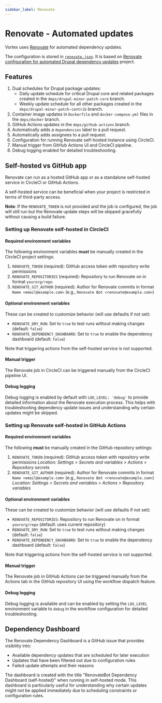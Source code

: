 ```yaml
---
sidebar_label: Renovate
---
```


# Renovate - Automated updates

Vortex uses [Renovate](https://renovatebot.com) for automated dependency updates.

The configuration is stored in [`renovate.json`](https://github.com/drevops/vortex/blob/develop/renovate.json). It is
based on [Renovate configuration for automated Drupal dependency updates](https://github.com/drevops/renovate-drupal)
project.

## Features

1. Dual schedules for Drupal package updates:
    - Daily update schedule for critical Drupal core and related packages created in
      the `deps/drupal-minor-patch-core` branch.
    - Weekly update schedule for all other packages created in
      the `deps/drupal-minor-patch-contrib` branch.
2. Container image updates in `Dockerfile` and `docker-compose.yml` files in the `deps/docker` branch.
3. GitHub Actions updates in the `deps/github-actions` branch.
4. Automatically adds a `dependencies` label to a pull request.
5. Automatically adds assignees to a pull request.
6. Configuration for running Renovate self-hosted instance using CircleCI.
7. Manual trigger from GitHub Actions UI and CircleCI pipeline.
8. Debug logging enabled for detailed troubleshooting.

## Self-hosted vs GitHub app

Renovate can run as a hosted GitHub app or as a standalone self-hosted service
in CircleCI or GitHub Actions.

A self-hosted service can be beneficial when your project is restricted in terms
of third-party access.

**Note**: If the `RENOVATE_TOKEN` is not provided and the job is configured, the job will still run but the Renovate
update steps will be skipped gracefully without causing a build failure.

### Setting up Renovate self-hosted in CircleCI

#### Required environment variables

The following environment variables **must** be manually created in the CircleCI project settings:

1. `RENOVATE_TOKEN` (required): GitHub access token with repository write permissions
2. `RENOVATE_REPOSITORIES` (required): Repository to run Renovate on in format `yourorg/repo`
3. `RENOVATE_GIT_AUTHOR` (required): Author for Renovate commits in format `Name <email@example.com>` (e.g., `Renovate Bot <renovate@example.com>`)

#### Optional environment variables

These can be created to customize behavior (will use defaults if not set):

- `RENOVATE_DRY_RUN`: Set to `true` to test runs without making changes (default: `false`)
- `RENOVATE_DEPENDENCY_DASHBOARD`: Set to `true` to enable the dependency dashboard (default: `false`)

Note that triggering actions from the self-hosted service is not supported.

#### Manual trigger

The Renovate job in CircleCI can be triggered manually from the CircleCI pipeline UI.

#### Debug logging

Debug logging is enabled by default with `LOG_LEVEL: 'debug'` to provide detailed
information about the Renovate execution process. This helps with troubleshooting
dependency update issues and understanding why certain updates might be skipped.

### Setting up Renovate self-hosted in GitHub Actions

#### Required environment variables

The following **must** be manually created in the GitHub repository settings:

1. `RENOVATE_TOKEN` (required): GitHub access token with repository write permissions
   *Location: Settings > Secrets and variables > Actions > Repository secrets*
2. `RENOVATE_GIT_AUTHOR` (required): Author for Renovate commits in format `Name <email@example.com>` (e.g., `Renovate Bot <renovate@example.com>`)
   *Location: Settings > Secrets and variables > Actions > Repository variables*

#### Optional environment variables

These can be created to customize behavior (will use defaults if not set):

- `RENOVATE_REPOSITORIES`: Repository to run Renovate on in format `yourorg/repo` (default: uses current repository)
- `RENOVATE_DRY_RUN`: Set to `true` to test runs without making changes (default: `false`)
- `RENOVATE_DEPENDENCY_DASHBOARD`: Set to `true` to enable the dependency dashboard (default: `false`)

Note that triggering actions from the self-hosted service is not supported.

#### Manual trigger

The Renovate job in GitHub Actions can be triggered manually from the Actions tab
in the GitHub repository UI using the workflow dispatch feature.

#### Debug logging

Debug logging is available and can be enabled by setting the `LOG_LEVEL` environment
variable to `debug` in the workflow configuration for detailed troubleshooting.

## Dependency Dashboard

The Renovate Dependency Dashboard is a GitHub issue that provides visibility into:
- Available dependency updates that are scheduled for later execution
- Updates that have been filtered out due to configuration rules
- Failed update attempts and their reasons

The dashboard is created with the title "RenovateBot Dependency Dashboard (self-hosted)"
when running in self-hosted mode. This dashboard is particularly useful for understanding
why certain updates might not be applied immediately due to scheduling constraints or
configuration rules.
